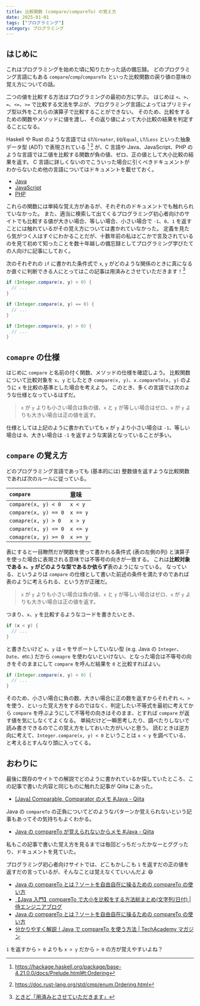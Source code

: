 ```yaml
---
title: 比較関数 (compare/compareTo) の覚え方
date: 2025-01-01
tags: ["プログラミング"]
category: プログラミング
---
```


## はじめに

これはプログラミングを始めた頃に知りたかった話の備忘録。
どのプログラミング言語にもある `compare`/`comp`/`compareTo` といった比較関数の戻り値の意味の覚え方についての話。

二つの値を比較する方法はプログラミングの最初の方に学ぶ。
はじめは `<`、`>`、`=`、`<=`、`>=` で比較する文法を学ぶが、プログラミング言語によってはプリミティブ型以外をこれらの演算子で比較することができない。
そのため、比較をするための関数やメソッドに値を渡し、その返り値によって大小比較の結果を判定することになる。

Haskell や Rust のような言語では `GT`/`Greater`, `EQ`/`Equal`, `LT`/`Less` といった抽象データ型 (ADT) で表現されている [^Haskell] [^Rust] が、C 言語や Java、JavaScript、PHP のような言語では二値を比較する関数が負の値、ゼロ、正の値として大小比較の結果を返す。
C 言語に詳しくないのでこういった場合に引くべきドキュメントがわからないため他の言語についてはドキュメントを載せておく。

[^Haskell]: https://hackage.haskell.org/package/base-4.21.0.0/docs/Prelude.html#t:Ordering
[^Rust]: https://doc.rust-lang.org/std/cmp/enum.Ordering.html

- [Java](<https://docs.oracle.com/javase/jp/17/docs/api/java.base/java/util/Comparator.html#compare(T,T)>)
- [JavaScript](https://developer.mozilla.org/ja/docs/Web/JavaScript/Reference/Global_Objects/Intl/Collator/compare)
- [PHP](https://www.php.net/manual/ja/collator.compare.php)

これらの関数には単純な覚え方があるが、それぞれのドキュメントでも触れられていなかった。
また、適当に検索して出てくるプログラミング初心者向けのサイトでも比較する値が大きい場合、等しい場合、小さい場合で `-1`、`0`、`1` を返すことには触れているがその覚え方については書かれていなかった。
定義を見たら気がつく人はすぐにわかることだが、十数年前の私はどこかで言及されているのを見て初めて知ったことを数十年越しの備忘録としてプログラミング学びたての人向けに記事にしておく。

次のそれぞれの `if` に書かれた条件式で `x`, `y` がどのような関係のときに真になるか直ぐに判断できる人にとってはこの記事は用済みとさせていただきます！[^用済みとさせていただきます]

[^用済みとさせていただきます]: [ときど「用済みとさせていただきます」](https://www.twitch.tv/yaritaiji/clip/CuteCallousBillLeeroyJenkins-0gxu7omWcGJb6jqR)

```java
if (Integer.compare(x, y) < 0) {
  // ...
}

if (Integer.compare(x, y) == 0) {
  // ...
}

if (Integer.compare(x, y) > 0) {
  // ...
}
```

## `comapre` の仕様

はじめに `compare` と名前の付く関数、メソッドの仕様を確認しよう。
比較関数について比較対象を `x`、`y` としたとき `compare(x, y)`、`x.compareTo(x, y)` のように `x` を比較の基準とした場合を考えよう。
このとき、多くの言語では次のような仕様となっているはずだ。

> `x` が `y` よりも小さい場合は負の値、`x` と `y` が等しい場合はゼロ、`x` が `y` よりも大きい場合は正の値を返す。

仕様としては上記のように書かれていても `x` が `y` より小さい場合は `-1`、等しい場合は `0`、大きい場合は `-1` を返すような実装となっていることが多い。

## `compare` の覚え方

どのプログラミング言語であっても (基本的には) 整数値を返すような比較関数であれば次のルールに従っている。

| `compare`            | 意味     |
| :------------------- | :------- |
| `compare(x, y) < 0`  | `x < y`  |
| `compare(x, y) == 0` | `x == y` |
| `comapre(x, y) > 0`  | `x > y`  |
| `compare(x, y) <= 0` | `x <= y` |
| `comapre(x, y) >= 0` | `x >= y` |

表にすると一目瞭然だが関数を使って書かれる条件式 (表の左側の列) と演算子を使った場合に表現される意味では不等号の向きが一致する。
これは**比較対象である `x`、`y` がどのような型であるか依らず**表のようになっている。
なっている、というよりは `compare` の仕様として書いた前述の条件を満たすのであれば表のように考えられる、という方が正確だ。

> `x` が `y` よりも小さい場合は負の値、`x` と `y` が等しい場合はゼロ、`x` が `y` よりも大きい場合は正の値を返す。

つまり、`x`、`y` を比較するようなコードを書きたいとき、

```java
if (x < y) {
  // ...
}
```

と書きたいけど `x`、`y` は `<` をサポートしていない型 (e.g. Java の `Integer`、`Date`、etc.) だから `comapre` を使わないといけない、となった場合は不等号の向きをそのままにして `compare` を呼んだ結果を `0` と比較すればよい。

```java
if (Integer.compare(x, y) < 0) {
  // ...
}
```

そのため、小さい場合に負の数、大きい場合に正の数を返すからそれぞれ `<`、`>` を使う、といった覚え方をするのではなく、判定したい不等式を最初に考えてから `compare` を呼ぶようにして不等号の向きはそのまま、とすれば `compare` が返す値を気にしなくてよくなる。
単純だけど一瞬思考したり、調べたりしないで読み書きできるのでこの覚え方をしておいた方がいいと思う。
読むときは逆方向に考えて、`Integer.compare(x, y) < 0` ということは `x < y` を調べている、と考えるとすんなり頭に入ってくる。

## おわりに

最後に既存のサイトでの解説でどのように書かれているか探していたところ、この記事で書いた内容と同じものに触れた記事が Qiita にあった。

- [[Java] Comparable, Comparator のメモ #Java - Qiita](https://qiita.com/yoshi389111/items/4211a5ea7040ec1c2f60)

Java の `compareTo` の正負についてどのようなパターンか覚えられないという記事もあってその気持ちもよくわかる。

- [Java の compareTo が覚えられないからメモ #Java - Qiita](https://qiita.com/simodake/items/eae8fd7f59f4a82a5dbb)

私もこの記事で書いた覚え方を見るまでは毎回どっちだったかなーとググったり、ドキュメントを見ていた。

プログラミング初心者向けサイトでは、どこもかしこも `1` を返すだの正の値を返すだの言っているが、そんなことは覚えなくていいんだよ :smile:

- [Java の compareTo とは？ソートを自由自在に操るための compareTo の使い方](https://www.bold.ne.jp/engineer-club/java-compareto)
- [【Java 入門】compareTo で大小を比較をする方法総まとめ(文字列/日付) | 侍エンジニアブログ](https://www.sejuku.net/blog/24996)
- [Java の compareTo とは？ソートを自由自在に操るための compareTo の使い方](https://www.bold.ne.jp/engineer-club/java-compareto)
- [分かりやすく解説！Java で compareTo を使う方法 | TechAcademy マガジン](https://magazine.techacademy.jp/magazine/15328)

`1` を返すから `> 0` よりも `x > y` だから `> 0` の方が覚えやすいよね？

